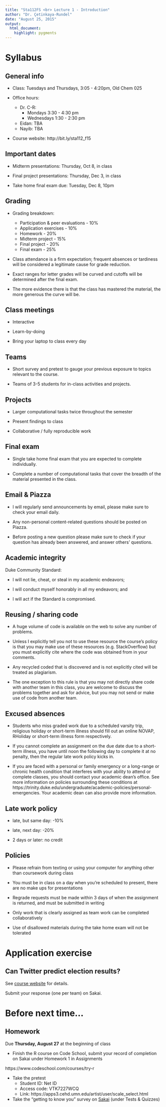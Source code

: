```yaml
---
title: "Sta112FS <br> Lecture 1 - Introduction"
author: "Dr. Çetinkaya-Rundel"
date: "August 25, 2015"
output:
  html_document:
    highlight: pygments
---
```


# Syllabus

## General info

- Class: Tuesdays and Thursdays, 3:05 - 4:20pm, Old Chem 025

- Office hours: 
    - Dr. C-R: 
        + Mondays 3:30 - 4:30 pm
        + Wednesdays 1:30 - 2:30 pm
    - Eidan: TBA
    - Nayib: TBA

- Course website: http://bit.ly/sta112_f15

## Important dates

- Midterm presentations: Thursday, Oct 8, in class

- Final project presentations: Thursday, Dec 3, in class

- Take home final exam due: Tuesday, Dec 8, 10pm

## Grading {.smaller}

- Grading breakdown:
    - Participation \& peer evaluations - 10%
    - Application exercises - 10%
    - Homework - 20%
    - Midterm project - 15%
    - Final project - 20%
    - Final exam - 25%

- Class attendance is a firm expectation; frequent absences or tardiness 
will be considered a legitimate cause for grade reduction.

- Exact ranges for letter grades will be curved and cutoffs will be 
determined after the final exam.

- The more evidence there is that the class has mastered the material, the 
more generous the curve will be.

## Class meetings

- Interactive

- Learn-by-doing

- Bring your laptop to class every day

## Teams

- Short survey and pretest to gauge your previous exposure to topics 
relevant to the course.

- Teams of 3-5 students for in-class activities and projects.

## Projects

- Larger computational tasks twice throughout the semester

- Present findings to class

- Collaborative / fully reproducible work

## Final exam

- Single take home final exam that you are expected to complete 
individually.

- Complete a number of computational tasks that cover the breadth of the 
material presented in the class.

## Email & Piazza

- I will regularly send announcements by email, please make sure to check 
your email daily.

- Any non-personal content-related questions should be posted on Piazza.

- Before posting a new question please make sure to check if your question 
has already been answered, and answer others' questions.

## Academic integrity

Duke Community Standard:

- I will not lie, cheat, or steal in my academic endeavors;

- I will conduct myself honorably in all my endeavors; and

- I will act if the Standard is compromised.

## Reusing / sharing code

- A huge volume of code is available on the web to solve any number of 
problems.

- Unless I explicitly tell you not to use these resource the course’s 
policy is that you may make use of these resources (e.g. StackOverflow) 
but you must explicitly cite where the code was obtained from in your 
comments.

- Any recycled coded that is discovered and is not explicitly cited will 
be treated as plagiarism.

- The one exception to this rule is that you may not directly share code 
with another team in this class, you are welcome to discuss the problems 
together and ask for advice, but you may not send or make use of code from 
another team.

## Excused absences

- Students who miss graded work due to a scheduled varsity trip, religious 
holiday or short-term illness should fill out an online NOVAP, RHoliday or 
short-term illness form respectively.

- If you cannot complete an assignment on the due date due to a short-term 
illness, you have until noon the following day to complete it at no 
penalty, then the regular late work policy kicks in.

- If you are faced with a personal or family emergency or a long-range or 
chronic health condition that interferes with your ability to attend or 
complete classes, you should contact your academic dean’s office. See more 
information on policies surrounding these conditions 
at https://trinity.duke.edu/undergraduate/academic-policies/personal-emergencies. 
Your academic dean can also provide more information.

## Late work policy

- late, but same day: -10%

- late, next day: -20%

- 2 days or later: no credit

## Policies

- Please refrain from texting or using your computer for anything other 
than coursework during class

- You must be in class on a day when you're scheduled to present, there are 
no make ups for presentations

- Regrade requests must be made within 3 days of when the assignment is 
returned, and must be submitted in writing

- Only work that is clearly assigned as team work can be completed 
collaboratively

- Use of disallowed materials during the take home exam will not be 
tolerated

# Application exercise

## Can Twitter predict election results?

See [course website](https://stat.duke.edu/courses/Fall15/sta112.01/) for 
details.

Submit your response (one per team) on Sakai.

# Before next time...

## Homework

Due **Thursday, August 27** at the beginning of class

- Finish the R course on Code School, submit your record of completion on Sakai under Homework 1 in Assignments

https://www.codeschool.com/courses/try-r

- Take the pretest
    - Student ID: Net ID
    - Access code: VTK7227WCQ
    - Link: https://apps3.cehd.umn.edu/artist/user/scale_select.html

- Take the "getting to know you" survey on [Sakai](https://sakai.duke.edu/samigo-app/servlet/Login?id=6fa7ebf3-01af-42a6-91ba-3e813d3901221440476100743) (under Tests & Quizzes)